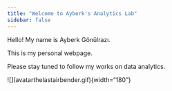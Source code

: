 ```yaml
---
title: "Welcome to Ayberk's Analytics Lab"
sidebar: false 
---
```


Hello! My name is Ayberk Gönülrazı.

This is my personal webpage.

Please stay tuned to follow my works on data analytics.

\![\](avatarthelastairbender.gif){width="180"}
